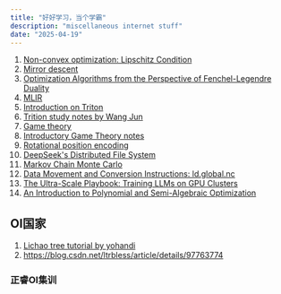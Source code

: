 ---
title: "好好学习，当个学霸"
description: "miscellaneous internet stuff"
date: "2025-04-19"
---

1. [Non-convex optimization: Lipschitz Condition](https://zhuanlan.zhihu.com/p/27554191)
2. [Mirror descent](https://zhuanlan.zhihu.com/p/34299990)
3. [Optimization Algorithms from the Perspective of Fenchel-Legendre Duality](https://zhuanlan.zhihu.com/p/34236792)
4. [MLIR](https://www.cnblogs.com/BobHuang/p/18249482)
5. [Introduction on Triton](https://www.cnblogs.com/BobHuang/p/18324040)
6. [Trition study notes by Wang Jun](https://zhuanlan.zhihu.com/p/672086654)
7. [Game theory](https://blog.csdn.net/Go_ahead1025/article/details/144112357)
8. [Introductory Game Theory notes](https://blog.csdn.net/dzc_go/article/details/120380491)
9. [Rotational position encoding](https://kexue.fm/archives/10862)
10. [DeepSeek's Distributed File System](https://maknee.github.io/blog/2025/3FS-Performance-Journal-1/)
11. [Markov Chain Monte Carlo](https://www.jeremykun.com/2015/04/06/markov-chain-monte-carlo-without-all-the-bullshit/)
12. [Data Movement and Conversion Instructions: ld.global.nc](https://docs.nvidia.com/cuda/parallel-thread-execution/index.html#data-movement-and-conversion-instructions-ld-global-nc)
13. [The Ultra-Scale Playbook: Training LLMs on GPU Clusters](https://huggingface.co/spaces/nanotron/ultrascale-playbook)
14. [An Introduction to Polynomial and Semi-Algebraic Optimization
](http://cambridge.org/core/books/an-introduction-to-polynomial-and-semialgebraic-optimization/5A7C6F7E54E28CE72BA7A7F84D0858ED)

## OI国家

1. [Lichao tree tutorial by yohandi](https://www.yohandi.me/blog/li-chao-tree)
2. https://blog.csdn.net/ltrbless/article/details/97763774

### 正睿OI集训
